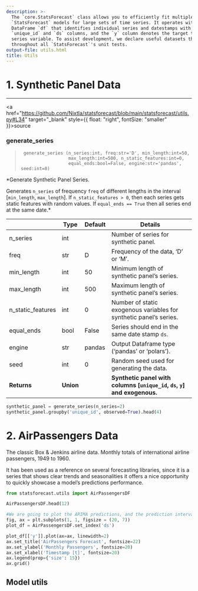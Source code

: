 ```yaml
---
description: >-
  The `core.StatsForecast` class allows you to efficiently fit multiple
  `StatsForecast` models for large sets of time series. It operates with pandas
  DataFrame `df` that identifies individual series and datestamps with the
  `unique_id` and `ds` columns, and the `y` column denotes the target time
  series variable. To assist development, we declare useful datasets that we use
  throughout all `StatsForecast`'s unit tests.
output-file: utils.html
title: Utils
---
```



# 1. Synthetic Panel Data

------------------------------------------------------------------------

<a
href="https://github.com/Nixtla/statsforecast/blob/main/statsforecast/utils.py#L34"
target="_blank" style={{ float: "right", fontSize: "smaller" }}>source</a>

### generate_series

> ``` text
>  generate_series (n_series:int, freq:str='D', min_length:int=50,
>                   max_length:int=500, n_static_features:int=0,
>                   equal_ends:bool=False, engine:str='pandas', seed:int=0)
> ```

\*Generate Synthetic Panel Series.

Generates `n_series` of frequency `freq` of different lengths in the
interval \[`min_length`, `max_length`\]. If `n_static_features > 0`,
then each series gets static features with random values. If
`equal_ends == True` then all series end at the same date.\*

|  | **Type** | **Default** | **Details** |
|------|------------------|-------------------------|-------------------------|
| n_series | int |  | Number of series for synthetic panel. |
| freq | str | D | Frequency of the data, ‘D’ or ‘M’. |
| min_length | int | 50 | Minimum length of synthetic panel’s series. |
| max_length | int | 500 | Maximum length of synthetic panel’s series. |
| n_static_features | int | 0 | Number of static exogenous variables for synthetic panel’s series. |
| equal_ends | bool | False | Series should end in the same date stamp `ds`. |
| engine | str | pandas | Output Dataframe type (‘pandas’ or ‘polars’). |
| seed | int | 0 | Random seed used for generating the data. |
| **Returns** | **Union** |  | **Synthetic panel with columns \[`unique_id`, `ds`, `y`\] and exogenous.** |

```python
synthetic_panel = generate_series(n_series=2)
synthetic_panel.groupby('unique_id', observed=True).head(4)
```

# 2. AirPassengers Data

The classic Box & Jenkins airline data. Monthly totals of international
airline passengers, 1949 to 1960.

It has been used as a reference on several forecasting libraries, since
it is a series that shows clear trends and seasonalities it offers a
nice opportunity to quickly showcase a model’s predictions performance.

```python
from statsforecast.utils import AirPassengersDF
```


```python
AirPassengersDF.head(12)
```


```python
#We are going to plot the ARIMA predictions, and the prediction intervals.
fig, ax = plt.subplots(1, 1, figsize = (20, 7))
plot_df = AirPassengersDF.set_index('ds')

plot_df[['y']].plot(ax=ax, linewidth=2)
ax.set_title('AirPassengers Forecast', fontsize=22)
ax.set_ylabel('Monthly Passengers', fontsize=20)
ax.set_xlabel('Timestamp [t]', fontsize=20)
ax.legend(prop={'size': 15})
ax.grid()
```

## Model utils

